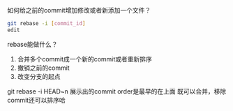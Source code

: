 如何给之前的commit增加修改或者新添加一个文件？
``` bash
git rebase -i [commit_id]
edit
```
rebase能做什么？
1. 合并多个commit成一个新的commit或者重新排序
2. 撤销之前的commit
3. 改变分支的起点

git rebase -i HEAD~n
展示出的commit order是最早的在上面
既可以合并，移除commit还可以排序哈


